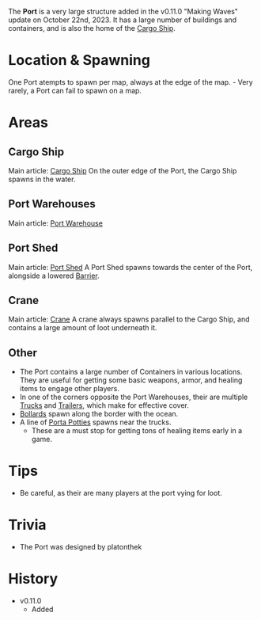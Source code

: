 The **Port** is a very large structure added in the v0.11.0 "Making Waves" update on October 22nd, 2023. It has a large number of buildings and containers, and is also the home of the [Cargo Ship](/buildings/ship).

# Location & Spawning
One Port atempts to spawn per map, always at the edge of the map.
    - Very rarely, a Port can fail to spawn on a map.

# Areas
## Cargo Ship
Main article: [Cargo Ship](/buildings/ship)
On the outer edge of the Port, the Cargo Ship spawns in the water.

## Port Warehouses
Main article: [Port Warehouse](/buildings/port_warehouse)

## Port Shed
Main article: [Port Shed](/buildings/port_shed)
A Port Shed spawns towards the center of the Port, alongside a lowered [Barrier](/obstacles/barrier).

## Crane
Main article: [Crane](/buildings/crane)
A crane always spawns parallel to the Cargo Ship, and contains a large amount of loot underneath it.

## Other
- The Port contains a large number of Containers in various locations. They are useful for getting some basic weapons, armor, and healing items to engage other players.
- In one of the corners opposite the Port Warehouses, their are multiple [Trucks](/obstacles/truck) and [Trailers](/obstacles/trailer), which make for effective cover.
- [Bollards](/obstacles/bollard) spawn along the border with the ocean.
- A line of [Porta Potties](/buildings/porta_potty) spawns near the trucks.
    - These are a must stop for getting tons of healing items early in a game.

# Tips
- Be careful, as their are many players at the port vying for loot.

# Trivia
- The Port was designed by platonthek

# History
- v0.11.0
    - Added